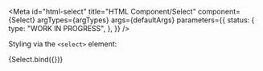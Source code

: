 <!-- @license CC0-1.0 -->


<Meta
  id="html-select"
  title="HTML Component/Select"
  component={Select}
  argTypes={argTypes}
  args={defaultArgs}
  parameters={{
    status: {
      type: "WORK IN PROGRESS",
    },
  }}
/>

Styling via the `<select>` element:

<Canvas>
  <Story name="Default" args={exampleArgs}>
    {Select.bind({})}
  </Story>
</Canvas>

<ArgsTable story="Default" />
